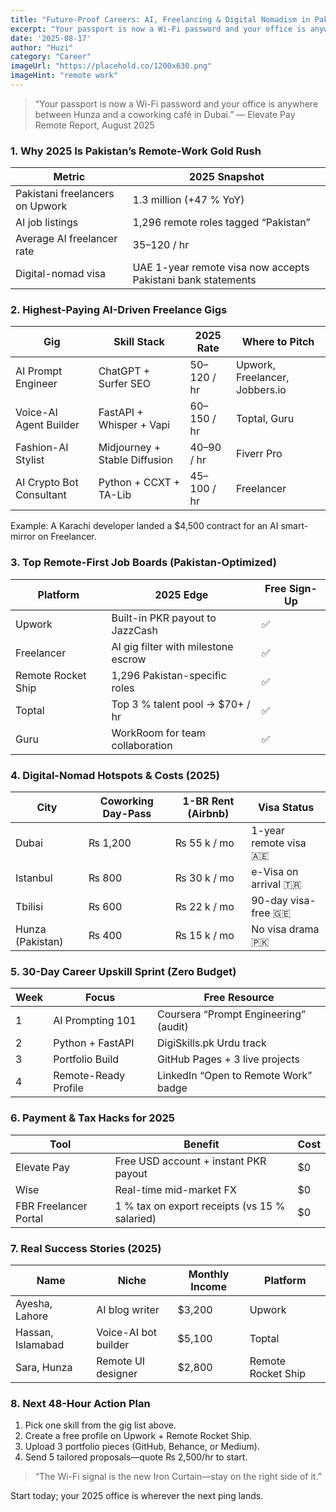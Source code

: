 ```yaml
---
title: "Future-Proof Careers: AI, Freelancing & Digital Nomadism in Pakistan (2025 Playbook)"
excerpt: "Your passport is now a Wi-Fi password and your office is anywhere between Hunza and a coworking café in Dubai."
date: '2025-08-17'
author: "Huzi"
category: "Career"
imageUrl: "https://placehold.co/1200x630.png"
imageHint: "remote work"
---
```


> “Your passport is now a Wi-Fi password and your office is anywhere between Hunza and a coworking café in Dubai.”
> — Elevate Pay Remote Report, August 2025

### 1. Why 2025 Is Pakistan’s Remote-Work Gold Rush

| Metric                       | 2025 Snapshot                                               |
| ---------------------------- | ----------------------------------------------------------- |
| Pakistani freelancers on Upwork | 1.3 million (+47 % YoY)                                     |
| AI job listings              | 1,296 remote roles tagged “Pakistan”                        |
| Average AI freelancer rate   | $35–$120 / hr                                               |
| Digital-nomad visa           | UAE 1-year remote visa now accepts Pakistani bank statements |

### 2. Highest-Paying AI-Driven Freelance Gigs

| Gig                        | Skill Stack                           | 2025 Rate       | Where to Pitch        |
| -------------------------- | ------------------------------------- | --------------- | --------------------- |
| AI Prompt Engineer         | ChatGPT + Surfer SEO                  | $50–$120 / hr   | Upwork, Freelancer, Jobbers.io |
| Voice-AI Agent Builder     | FastAPI + Whisper + Vapi              | $60–$150 / hr   | Toptal, Guru          |
| Fashion-AI Stylist         | Midjourney + Stable Diffusion         | $40–$90 / hr    | Fiverr Pro            |
| AI Crypto Bot Consultant   | Python + CCXT + TA-Lib                | $45–$100 / hr   | Freelancer            |

Example: A Karachi developer landed a $4,500 contract for an AI smart-mirror on Freelancer.

### 3. Top Remote-First Job Boards (Pakistan-Optimized)

| Platform          | 2025 Edge                             | Free Sign-Up |
| ----------------- | ------------------------------------- | ------------ |
| Upwork            | Built-in PKR payout to JazzCash       | ✅           |
| Freelancer        | AI gig filter with milestone escrow   | ✅           |
| Remote Rocket Ship| 1,296 Pakistan-specific roles         | ✅           |
| Toptal            | Top 3 % talent pool → $70+ / hr       | ✅           |
| Guru              | WorkRoom for team collaboration       | ✅           |

### 4. Digital-Nomad Hotspots & Costs (2025)

| City             | Coworking Day-Pass | 1-BR Rent (Airbnb) | Visa Status                 |
| ---------------- | ------------------ | ------------------ | --------------------------- |
| Dubai            | ₨ 1,200            | ₨ 55 k / mo        | 1-year remote visa 🇦🇪     |
| Istanbul         | ₨ 800              | ₨ 30 k / mo        | e-Visa on arrival 🇹🇷      |
| Tbilisi          | ₨ 600              | ₨ 22 k / mo        | 90-day visa-free 🇬🇪       |
| Hunza (Pakistan) | ₨ 400              | ₨ 15 k / mo        | No visa drama 🇵🇰          |

### 5. 30-Day Career Upskill Sprint (Zero Budget)

| Week | Focus                 | Free Resource                                |
| ---- | --------------------- | -------------------------------------------- |
| 1    | AI Prompting 101      | Coursera “Prompt Engineering” (audit)        |
| 2    | Python + FastAPI       | DigiSkills.pk Urdu track                     |
| 3    | Portfolio Build       | GitHub Pages + 3 live projects               |
| 4    | Remote-Ready Profile  | LinkedIn “Open to Remote Work” badge         |

### 6. Payment & Tax Hacks for 2025

| Tool                 | Benefit                                      | Cost |
| -------------------- | -------------------------------------------- | ---- |
| Elevate Pay          | Free USD account + instant PKR payout        | $0   |
| Wise                 | Real-time mid-market FX                      | $0   |
| FBR Freelancer Portal| 1 % tax on export receipts (vs 15 % salaried)| $0   |

### 7. Real Success Stories (2025)

| Name                | Niche               | Monthly Income | Platform          |
| ------------------- | ------------------- | -------------- | ----------------- |
| Ayesha, Lahore      | AI blog writer      | $3,200         | Upwork            |
| Hassan, Islamabad   | Voice-AI bot builder| $5,100         | Toptal            |
| Sara, Hunza         | Remote UI designer  | $2,800         | Remote Rocket Ship|

### 8. Next 48-Hour Action Plan

1. Pick one skill from the gig list above.
2. Create a free profile on Upwork + Remote Rocket Ship.
3. Upload 3 portfolio pieces (GitHub, Behance, or Medium).
4. Send 5 tailored proposals—quote ₨ 2,500/hr to start.

> “The Wi-Fi signal is the new Iron Curtain—stay on the right side of it.”

Start today; your 2025 office is wherever the next ping lands.